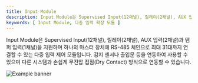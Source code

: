 ```yaml
---
title: Input Module
description: Input Module은 Supervised Input(12채널), 릴레이(2채널), AUX 입력(2채널)과 탬퍼 입력(1채널)을 지원하며 하나의 마스터 장치에 RS-485 체인으로 최대 31대까지 연결할 수 있는 다중 입력 제어 모듈입니다. 감지 센서나 출입문 등을 연동하여 사용할 수 있으며 다른 시스템과 손쉽게 무전압 접점(Dry Contact) 방식으로 연동할 수 있습니다.
keywords: [ Input Module, 다중 입력 확장 모듈 ]
---
```


Input Module은 Supervised Input(12채널), 릴레이(2채널), AUX 입력(2채널)과 탬퍼 입력(1채널)을 지원하며 하나의 마스터 장치에 RS-485 체인으로 최대 31대까지 연결할 수 있는 다중 입력 제어 모듈입니다. 감지 센서나 출입문 등을 연동하여 사용할 수 있으며 다른 시스템과 손쉽게 무전압 접점(Dry Contact) 방식으로 연동할 수 있습니다.

![Example banner](/img/device/inputmodule-main.png)

<Overview />